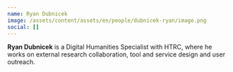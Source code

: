 ```yaml
---
name: Ryan Dubnicek
image: /assets/content/assets/en/people/dubnicek-ryan/image.png
social: []
---
```

**Ryan Dubnicek** is a Digital Humanities Specialist with HTRC, where he works on external research collaboration, tool and service design and user outreach.
